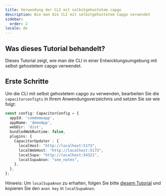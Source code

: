```yaml
---
title: Verwendung der CLI mit selbstgehostetem capgo
description: Wie man die CLI mit selbstgehostetem Capgo verwendet
sidebar:
  order: 2
locale: de
---
```


## Was dieses Tutorial behandelt?

Dieses Tutorial zeigt, wie man die CLI in einer Entwicklungsumgebung mit selbst gehostetem capgo verwendet.

## Erste Schritte

Um die CLI mit selbst gehostetem capgo zu verwenden, bearbeiten Sie die `capacitorconfigts` in Ihrem Anwendungsverzeichnis und setzen Sie sie wie folgt:

```ts
const config: CapacitorConfig = {
  appId: 'comdemoapp',
  appName: 'demoApp',
  webDir: 'dist',
  bundledWebRuntime: false,
  plugins: {
    CapacitorUpdater : {
      localHost: "http://localhost:5173",
      localWebHost: "http://localhost:5173",
      localSupa: "http://localhost:54321",
      localSupaAnon: "see_notes",
    },
  },
};
```

Hinweis: Um `localSupaAnon` zu erhalten, folgen Sie bitte [diesem Tutorial](/docs/self-hosted/local-dev/getting-started/) und kopieren Sie den `anon key` in `localSupaAnon`.